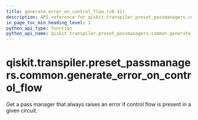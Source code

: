 ```yaml
---
title: generate_error_on_control_flow (v0.41)
description: API reference for qiskit.transpiler.preset_passmanagers.common.generate_error_on_control_flow in qiskit v0.41
in_page_toc_min_heading_level: 1
python_api_type: function
python_api_name: qiskit.transpiler.preset_passmanagers.common.generate_error_on_control_flow
---
```


<span id="qiskit-transpiler-preset-passmanagers-common-generate-error-on-control-flow" />

# qiskit.transpiler.preset\_passmanagers.common.generate\_error\_on\_control\_flow

<Function id="qiskit.transpiler.preset_passmanagers.common.generate_error_on_control_flow" isDedicatedPage={true} github="https://github.com/qiskit/qiskit/tree/stable/0.23/qiskit/transpiler/preset_passmanagers/common.py" signature="generate_error_on_control_flow(message)">
  Get a pass manager that always raises an error if control flow is present in a given circuit.
</Function>

